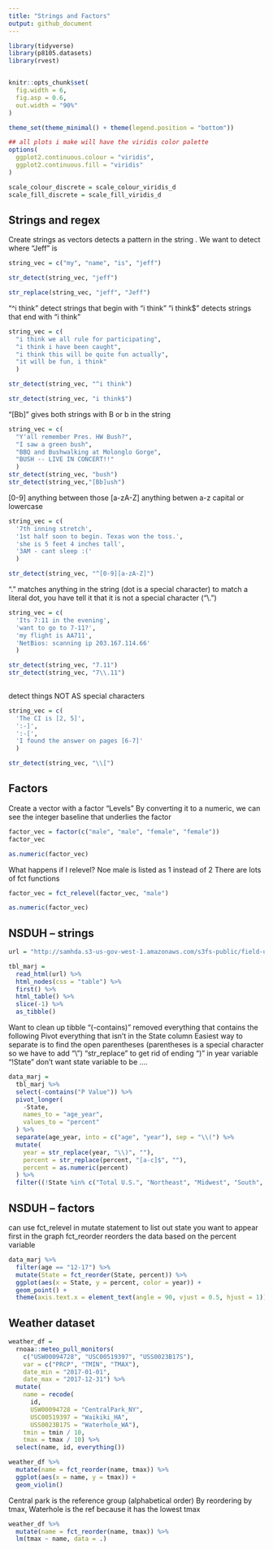```yaml
---
title: "Strings and Factors"
output: github_document
---
```

```r
library(tidyverse)
library(p8105.datasets)
library(rvest)


knitr::opts_chunk$set(
  fig.width = 6,
  fig.asp = 0.6,
  out.width = "90%"
)

theme_set(theme_minimal() + theme(legend.position = "bottom"))

## all plots i make will have the viridis color palette
options(
  ggplot2.continuous.colour = "viridis",
  ggplot2.continuous.fill = "viridis"
)

scale_colour_discrete = scale_colour_viridis_d
scale_fill_discrete = scale_fill_viridis_d

```


## Strings and regex

Create strings as vectors 
detects a pattern in the string . We want to detect where "Jeff" is
```r
string_vec = c("my", "name", "is", "jeff")

str_detect(string_vec, "jeff")

str_replace(string_vec, "jeff", "Jeff")


```

"^i think" detect strings that begin with "i think"
"i think$" detects strings that end with "i think"
```r
string_vec = c(
  "i think we all rule for participating",
  "i think i have been caught",
  "i think this will be quite fun actually",
  "it will be fun, i think"
  )

str_detect(string_vec, "^i think")

str_detect(string_vec, "i think$")
```


"[Bb]" gives both strings with B or b in the string
```r
string_vec = c(
  "Y'all remember Pres. HW Bush?",
  "I saw a green bush",
  "BBQ and Bushwalking at Molonglo Gorge",
  "BUSH -- LIVE IN CONCERT!!"
  )
str_detect(string_vec, "bush")
str_detect(string_vec,"[Bb]ush")
```


[0-9] anything between those 
[a-zA-Z] anything betwen a-z capital or lowercase
```r
string_vec = c(
  '7th inning stretch',
  '1st half soon to begin. Texas won the toss.',
  'she is 5 feet 4 inches tall',
  '3AM - cant sleep :('
  )

str_detect(string_vec, "^[0-9][a-zA-Z]")

```


"." matches anything in the string (dot is a special character)
to match a literal dot, you have tell it that it is not a special character ("\\.")
```r
string_vec = c(
  'Its 7:11 in the evening',
  'want to go to 7-11?',
  'my flight is AA711',
  'NetBios: scanning ip 203.167.114.66'
  )

str_detect(string_vec, "7.11")
str_detect(string_vec, "7\\.11")
 
```


detect things NOT AS special characters
```r
string_vec = c(
  'The CI is [2, 5]',
  ':-]',
  ':-[',
  'I found the answer on pages [6-7]'
  )

str_detect(string_vec, "\\[")
```

## Factors

Create a vector with a factor 
"Levels" 
By converting it to a numeric, we can see the integer baseline that underlies the factor
```r
factor_vec = factor(c("male", "male", "female", "female"))
factor_vec

as.numeric(factor_vec)
```

What happens if I relevel?
Noe male is listed as 1 instead of 2 
There are lots of fct functions
```r
factor_vec = fct_relevel(factor_vec, "male")

as.numeric(factor_vec)
```


## NSDUH -- strings


```r
url = "http://samhda.s3-us-gov-west-1.amazonaws.com/s3fs-public/field-uploads/2k15StateFiles/NSDUHsaeShortTermCHG2015.htm"

tbl_marj = 
  read_html(url) %>% 
  html_nodes(css = "table") %>% 
  first() %>% 
  html_table() %>%
  slice(-1) %>% 
  as_tibble()
```

Want to clean up tibble
"(-contains)" removed everything that contains the following
Pivot everything that isn't in the State column
Easiest way to separate is to find the open parentheses (parentheses is a special character so we have to add "\\")
"str_replace" to get rid of ending ")" in year variable 
"!State" don't want state variable to be ....
```r
data_marj = 
  tbl_marj %>% 
  select(-contains("P Value")) %>% 
  pivot_longer(
    -State,
    names_to = "age_year",
    values_to = "percent"
  ) %>% 
  separate(age_year, into = c("age", "year"), sep = "\\(") %>% 
  mutate(
    year = str_replace(year, "\\)", ""),
    percent = str_replace(percent, "[a-c]$", ""),
    percent = as.numeric(percent)
  ) %>% 
  filter((!State %in% c("Total U.S.", "Northeast", "Midwest", "South", "West")))
```


## NSDUH -- factors

can use fct_relevel in mutate statement to list out state you want to appear first in the graph
fct_reorder reorders the data based on the percent variable
```r
data_marj %>% 
  filter(age == "12-17") %>% 
  mutate(State = fct_reorder(State, percent)) %>% 
  ggplot(aes(x = State, y = percent, color = year)) +
  geom_point() +
  theme(axis.text.x = element_text(angle = 90, vjust = 0.5, hjust = 1))
```


## Weather dataset

```r
weather_df = 
  rnoaa::meteo_pull_monitors(
    c("USW00094728", "USC00519397", "USS0023B17S"),
    var = c("PRCP", "TMIN", "TMAX"), 
    date_min = "2017-01-01",
    date_max = "2017-12-31") %>%
  mutate(
    name = recode(
      id, 
      USW00094728 = "CentralPark_NY", 
      USC00519397 = "Waikiki_HA",
      USS0023B17S = "Waterhole_WA"),
    tmin = tmin / 10,
    tmax = tmax / 10) %>%
  select(name, id, everything())
```


```r
weather_df %>% 
  mutate(name = fct_reorder(name, tmax)) %>% 
  ggplot(aes(x = name, y = tmax)) +
  geom_violin()
```

Central park is the reference group (alphabetical order)
By reordering by tmax, Waterhole is the ref because it has the lowest tmax
```r
weather_df %>% 
  mutate(name = fct_reorder(name, tmax)) %>% 
  lm(tmax ~ name, data = .)
```




